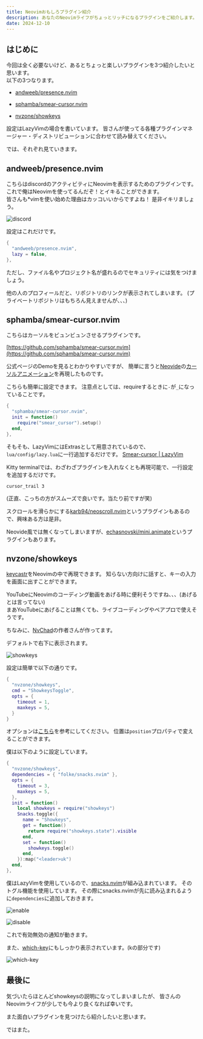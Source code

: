 ```yaml
---
title: Neovimおもしろプラグイン紹介
description: あなたのNeovimライフがちょっとリッチになるプラグインをご紹介します。
date: 2024-12-10
---
```


## はじめに

今回は全く必要ないけど、あるとちょっと楽しいプラグインを3つ紹介したいと思います。  
以下の3つなります。

- [andweeb/presence.nvim](https://github.com/andweeb/presence.nvim)

- [sphamba/smear-cursor.nvim](https://github.com/sphamba/smear-cursor.nvim)

- [nvzone/showkeys](https://github.com/nvzone/showkeys)

設定はLazyVimの場合を書いています。
皆さんが使ってる各種プラグインマネージャー・ディストリビューションに合わせて読み替えてください。

では、それぞれ見ていきます。

## andweeb/presence.nvim

こちらはdiscordのアクティビティにNeovimを表示するためのプラグインです。  
これで俺はNeovimを使ってるんだぞ！とイキることができます。  
皆さんも*vimを使い始めた理由はカッコいいからですよね！
是非イキリましょう。

![discord](https://i.gyazo.com/249141a23fba5f281b882cedab41a2d9.png)

設定はこれだけです。

```lua title="discord.lua"
{
  "andweeb/presence.nvim",
  lazy = false,
},
```

ただし、ファイル名やプロジェクト名が盛れるのでセキュリティには気をつけましょう。

他の人のプロフィールだと、リポジトリのリンクが表示されてしまいます。
(プライベートリポジトリはもちろん見えませんが、、、)

## sphamba/smear-cursor.nvim

こちらはカーソルをビュンビュンさせるプラグインです。

[https://github.com/sphamba/smear-cursor.nvim](https://github.com/sphamba/smear-cursor.nvim)

公式ページのDemoを見るとわかりやすいですが、
簡単に言うと[Neovide](https://neovide.dev/)の[カーソルアニメーション](https://neovide.dev/features.html#animated-cursor)を再現したものです。

こちらも簡単に設定できます。
注意点としては、requireするときに`-`が`_`になっていることです。

```lua title="cursor.lua"
{
  "sphamba/smear-cursor.nvim",
  init = function()
    require("smear_cursor").setup()
  end,
},
```

そもそも、LazyVimにはExtrasとして用意されているので、`lua/config/lazy.lua`に一行追加するだけです。
[Smear-cursor | LazyVim](https://www.lazyvim.org/extras/ui/smear-cursor)

Kitty terminalでは、わざわざプラグインを入れなくとも再現可能で、一行設定を追加するだけです。

```text title="kitty.conf"
cursor_trail 3
```

(正直、こっちの方がスムーズで良いです。当たり前ですが笑)

スクロールを滑らかにする[karb94/neoscroll.nvim](https://github.com/karb94/neoscroll.nvim)というプラグインもあるので、興味ある方は是非。

Neovide風では無くなってしまいますが、[echasnovski/mini.animate](https://github.com/echasnovski/mini.animate)というプラグインもあります。

## nvzone/showkeys

[keycastr](https://github.com/keycastr/keycastr)をNeovimの中で再現できます。
知らない方向けに話すと、キーの入力を画面に出すことができます。

YouTubeにNeovimのコーディング動画をあげる時に便利そうですね、、、(あげるとは言ってない)  
まあYouTubeにあげることは無くても、ライブコーディングやペアプロで使えそうです。

ちなみに、[NvChad](https://nvchad.com/)の作者さんが作ってます。

デフォルトで右下に表示されます。

![showkeys](https://i.gyazo.com/5d99c8dae1b3f65551b14c178249f11c.png)

設定は簡単で以下の通りです。

```lua title="showkeys.lua"
{
  "nvzone/showkeys",
  cmd = "ShowkeysToggle",
  opts = {
    timeout = 1,
    maxkeys = 5,
  }
}
```

オプションは[こちら](https://github.com/nvzone/showkeys/blob/main/lua/showkeys/state.lua#L7)を参考にしてください。
位置は`position`プロパティで変えることができます。

僕は以下のように設定しています。

```lua title="showkeys.lua"
{
  "nvzone/showkeys",
  dependencies = { "folke/snacks.nvim" },
  opts = {
    timeout = 3,
    maxkeys = 5,
  },
  init = function()
    local showkeys = require("showkeys")
    Snacks.toggle({
      name = "Showkeys",
      get = function()
        return require("showkeys.state").visible
      end,
      set = function()
        showkeys.toggle()
      end,
    }):map("<leader>uk")
  end,
},
```

僕はLazyVimを使用しているので、[snacks.nvim](https://github.com/folke/snacks.nvim)が組み込まれています。
そのトグル機能を使用しています。
その際にsnacks.nvimが先に読み込まれるように`dependencies`に追加しておきます。

![enable](https://i.gyazo.com/85e9554e22797e57274fc8576a004415.png)

![disable](https://i.gyazo.com/ab9cab43faf86a49dcade306a74766f5.png)

これで有効無効の通知が動きます。

また、[which-key](https://github.com/folke/which-key.nvim)にもしっかり表示されています。(kの部分です)

![which-key](https://i.gyazo.com/7bffe0a00bfa96562c745f62ab594ddf.png)

## 最後に

気づいたらほとんどshowkeysの説明になってしまいましたが、
皆さんのNeovimライフが少しでも今より良くなれば幸いです。

また面白いプラグインを見つけたら紹介したいと思います。

ではまた。
